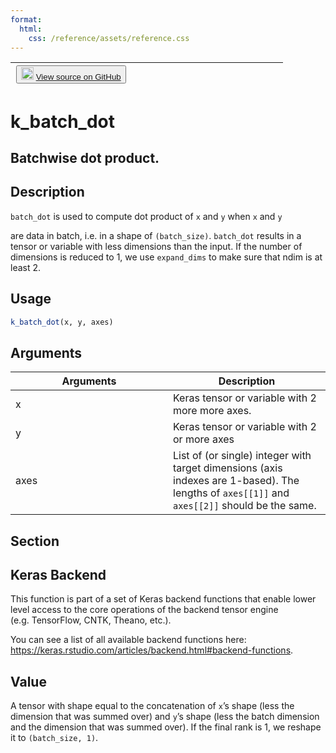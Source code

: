 ```yaml
---
format:
  html:
    css: /reference/assets/reference.css
---
```


| <button class="button"> ![](/reference/assets/GitHub-Mark-32px.png){width="20"} [View source on GitHub](https://github.com/rstudio/keras//blob/main/R/backend.R#L181) </button> |
|:------------------------------:|:--------------------------------------:|

# k_batch_dot

## Batchwise dot product.

## Description

`batch_dot` is used to compute dot product of `x` and `y` when `x` and `y`

are data in batch, i.e. in a shape of `(batch_size)`. `batch_dot` results in a tensor or variable with less dimensions than the input. If the number of dimensions is reduced to 1, we use `expand_dims` to make sure that ndim is at least 2. 


## Usage
```r
k_batch_dot(x, y, axes) 
```

## Arguments
|Arguments|Description|
|---|---|
| x | Keras tensor or variable with 2 more more axes. |
| y | Keras tensor or variable with 2 or more axes |
| axes | List of (or single) integer with target dimensions (axis indexes are 1-based). The lengths of `axes[[1]]` and `axes[[2]]` should be the same. |


## Section

## Keras Backend

This function is part of a set of Keras backend functions that enable lower level access to the core operations of the backend tensor engine (e.g. TensorFlow, CNTK, Theano, etc.). 

You can see a list of all available backend functions here: [https://keras.rstudio.com/articles/backend.html#backend-functions](https://keras.rstudio.com/articles/backend.html#backend-functions). 

## Value
A tensor with shape equal to the concatenation of `x`'s shape (less the dimension that was summed over) and `y`'s shape (less the batch dimension and the dimension that was summed over). If the final rank is 1, we reshape it to `(batch_size, 1)`. 




